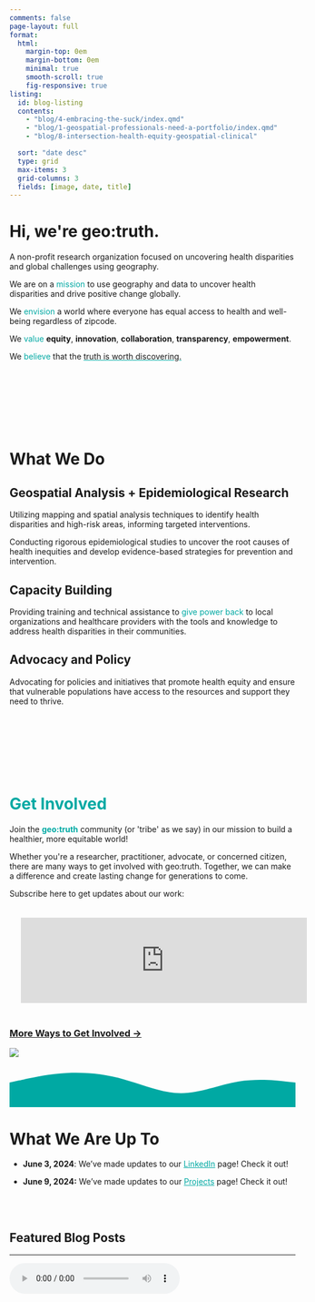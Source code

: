 ```yaml
---
comments: false
page-layout: full
format:
  html: 
    margin-top: 0em
    margin-bottom: 0em
    minimal: true
    smooth-scroll: true
    fig-responsive: true
listing:
  id: blog-listing
  contents:   
    - "blog/4-embracing-the-suck/index.qmd"
    - "blog/1-geospatial-professionals-need-a-portfolio/index.qmd"
    - "blog/8-intersection-health-equity-geospatial-clinical"

  sort: "date desc"
  type: grid
  max-items: 3
  grid-columns: 3
  fields: [image, date, title]
---
```


::: column-screen
```{=html}
<link rel="stylesheet" href="html/landing_page_styles.css">

<div class="gradient_bg">
<div class="hero section_padding">
<div class="hero_content">
<h1>Hi, we're <span class="gradient_text">geo:truth</span>.</h1>
<p>A non-profit research organization focused on uncovering health disparities and global challenges using geography.</p>




<p> We are on a <span style="color:#00A9A3">mission</span> to use geography and data to uncover health disparities and drive positive change globally.</p>

<p>We <span style="color:#00A9A3">envision</span> a world where everyone has equal access to health and well-being regardless of zipcode.</p>

<p>We <span style="color:#00A9A3">value</span> <b>equity</b>, <b>innovation</b>, <b>collaboration</b>, <b>transparency</b>, <b>empowerment</b>. </p>

<p>We <span style="color:#00A9A3">believe</span> that the <span style='text-decoration: underline;text-decoration-color: #00A9A3;'>truth is worth discovering.</span></p>

</br></br></br></br></br></br>
<span class="gradient_text"><h1>What We Do</h1></span>
<h2>Geospatial Analysis + Epidemiological Research</h2> 

<p>Utilizing mapping and spatial analysis techniques to identify health disparities and high-risk areas, informing targeted interventions.</p>
<p>Conducting rigorous epidemiological studies to uncover the root causes of health inequities and develop evidence-based strategies for prevention and intervention.</p>


<h2>Capacity Building</h2> 
<p>Providing training and technical assistance to <span style="color:#00A9A3;">give power back</span> to local organizations and healthcare providers with the tools and knowledge to address health disparities in their communities.</p>

<h2>Advocacy and Policy</h2> 
<p>Advocating for policies and initiatives that promote health equity and ensure that vulnerable populations have access to the resources and support they need to thrive.</p>

</br></br></br></br></br></br>
<b><h1><span style="color:#00A9A3">Get Involved</h1></span></b>
<p>Join the <b><span style="color:#00A9A3">geo:truth</span></b> community (or 'tribe' as we say) in our mission to build a healthier, more equitable world!</p>
<p>Whether you're a researcher, practitioner, advocate, or concerned citizen, there are many ways to get involved with geo:truth. Together, we can make a difference and create lasting change for generations to come.</p>

<p>Subscribe here to get updates about our work:</p>

<iframe src="https://embeds.beehiiv.com/31232ad7-87c1-4e84-a9fb-0c59545186b7?slim=true" data-test-id="beehiiv-embed" frameborder="0" scrolling="no" style="margin: 0; border-radius: 0px !important; background-color: transparent; width:100%; padding: 20px"></iframe>
<script type="text/javascript" async src="https://embeds.beehiiv.com/attribution.js"></script>


<span style="color:#00A9A3"><h3><a href ="/support/index.html">More Ways to Get Involved →</a></h3></span>


</div>
<div class="hero_image">
<img src="/img/g.gif"/> 
</div>

<div id="dot_container"></div>
</div>
<svg id="bottom_wave" xmlns="http://www.w3.org/2000/svg" viewBox="0 0 1440 250">
<path fill="#00A9A3" fill-opacity="1" d="M0,128L48,117.3C96,107,192,85,288,80C384,75,480,85,576,112C672,139,768,181,864,181.3C960,181,1056,139,1152,122.7C1248,107,1344,117,1392,122.7L1440,128L1440,320L1392,320C1344,320,1248,320,1152,320C1056,320,960,320,864,320C768,320,672,320,576,320C480,320,384,320,288,320C192,320,96,320,48,320L0,320Z"></path>
</svg>
</div>

<script src="html/jquery.min.js"></script>
<script src="html/TweenMax.min.js"></script>
```
:::

::: {#news}
<p>

</p>

# What We Are Up To

-   **June 3, 2024**: We've made updates to our <a href="www.linkedin.com/company/geo-truth" target="_blank" style="color: #00A9A3;">LinkedIn</a> page! Check it out!

-   **June 9, 2024:** We've made updates to our <a href="projects/index.qmd" target="_blank" style="color: #00A9A3;">Projects</a> page! Check it out!

<p>

</p>

<p>

</p>

\
\
:::

## Featured Blog Posts

::: {#blog-listing}
:::

::: {#hero-heading}
:::

------------------------------------------------------------------------

<!-- ```{=html} -->

<!-- <!DOCTYPE html> -->

<!-- <html lang="en"> -->

<!-- <head> -->

<!--     <meta charset="UTF-8"> -->

<!--     <meta name="viewport" content="width=device-width, initial-scale=1.0"> -->

<!--     <style> -->

<!--         #dot_container { -->

<!--             position: relative; -->

<!--             width: 100%; -->

<!--             height: 100vh; -->

<!--             background-color: #f0f0f0; -->

<!--             overflow: hidden; -->

<!--         } -->

<!--         svg { -->

<!--             position: absolute; -->

<!--             bottom: 0; -->

<!--             width: 100%; -->

<!--         } -->

<!--     </style> -->

<!-- </head> -->

<!-- <body> -->

<!--     <div id="dot_container"> -->

<!--         <svg id="geographic_lines" xmlns="http://www.w3.org/2000/svg" viewBox="0 0 1440 320"> -->

<!--             <!-- Example of simplified geographic lines -->

<!--             <line x1="0" y1="100" x2="1440" y2="100" stroke="#ccc" stroke-width="2"/> -->

<!--             <line x1="0" y1="200" x2="1440" y2="200" stroke="#ccc" stroke-width="2"/> -->

<!--             <line x1="720" y1="0" x2="720" y2="320" stroke="#ccc" stroke-width="2"/> -->

<!--             <!-- Simplified representation of Africa -->

<!--             <path -->

<!--                 fill="#F4A261" -->

<!--                 stroke="#000" -->

<!--                 stroke-width="2" -->

<!--                 d="M 500,120  -->

<!--                    C 550,150 600,100 650,150  -->

<!--                    C 700,200 750,250 700,300  -->

<!--                    C 650,350 600,300 550,350  -->

<!--                    C 500,400 450,350 400,300  -->

<!--                    C 350,250 300,200 350,150  -->

<!--                    C 400,100 450,150 500,120  -->

<!--                    Z" -->

<!--             ></path> -->

<!--         </svg> -->

<!--     </div> -->

<!--     <svg id="bottom_wave" xmlns="http://www.w3.org/2000/svg" viewBox="0 0 1440 250"> -->

<!--         <path -->

<!--             fill="#00A9A3" -->

<!--             fill-opacity="1" -->

<!--             d="M0,128L48,117.3C96,107,192,85,288,80C384,75,480,85,576,112C672,139,768,181,864,181.3C960,181,1056,139,1152,122.7C1248,107,1344,117,1392,122.7L1440,128L1440,320L1392,320C1344,320,1248,320,1152,320C1056,320,960,320,864,320C768,320,672,320,576,320C480,320,384,320,288,320C192,320,96,320,48,320L0,320Z" -->

<!--         ></path> -->

<!--     </svg> -->

<!-- </body> -->

<!-- </html> -->

<!-- ``` -->

<audio controls autoplay loop>

<source src="/audio/videoendsky.mp4" type="audio/mpeg">

Your browser does not support the audio tag.</audio>
